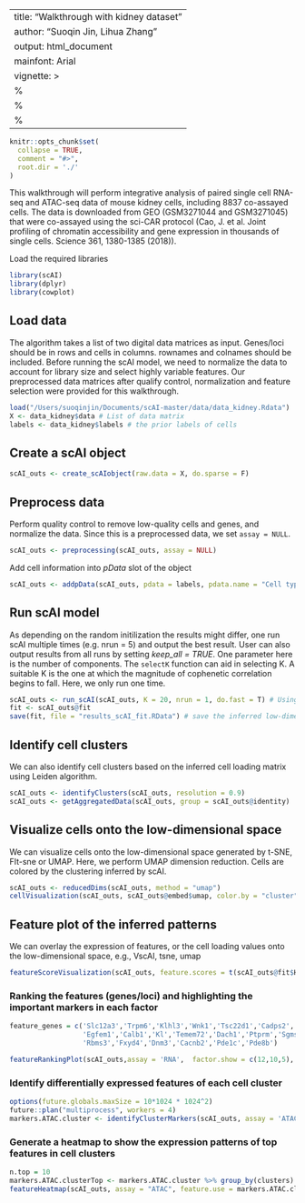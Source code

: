 
---
title: "Walkthrough with kidney dataset"
author: "Suoqin Jin, Lihua Zhang"
output: html_document
mainfont: Arial
vignette: >
  %\VignetteIndexEntry{Integrative analysis of single cell multi-omics data using scAI}
  %\VignetteEngine{knitr::rmarkdown}
  %\VignetteEncoding{UTF-8}
---

```r
knitr::opts_chunk$set(
  collapse = TRUE,
  comment = "#>",
  root.dir = './'
)
```

This walkthrough will perform integrative analysis of paired single cell RNA-seq and ATAC-seq data of mouse kidney cells, including 8837 co-assayed cells.
The data is downloaded from GEO (GSM3271044 and GSM3271045) that were co-assayed using the sci-CAR protocol (Cao, J. et al. Joint profiling of chromatin accessibility and gene expression in thousands of single cells. Science 361, 1380-1385 (2018)).


Load the required libraries
```r
library(scAI)
library(dplyr)
library(cowplot)
```

## Load data
The algorithm takes a list of two digital data matrices as input. Genes/loci should be in rows and cells in columns. rownames and colnames should be included. Before running the scAI model, we need to normalize the data to account for library size and select highly variable features. Our preprocessed data matrices after qualify control, normalization and feature selection were provided for this walkthrough.

```r
load("/Users/suoqinjin/Documents/scAI-master/data/data_kidney.Rdata")
X <- data_kidney$data # List of data matrix
labels <- data_kidney$labels # the prior labels of cells
```

## Create a scAI object
```r
scAI_outs <- create_scAIobject(raw.data = X, do.sparse = F)
```

## Preprocess data
Perform quality control to remove low-quality cells and genes, and normalize the data.
Since this is a preprocessed data, we set `assay = NULL`.

```r
scAI_outs <- preprocessing(scAI_outs, assay = NULL)

```

Add cell information into *pData* slot of the object
```r
scAI_outs <- addpData(scAI_outs, pdata = labels, pdata.name = "Cell types")
```

## Run scAI model
As depending on the random initilization the results might differ, one run scAI multiple times (e.g. nrun = 5) and output the best result. User can also output results from all runs by setting *keep_all = TRUE*. One parameter here is the number of components. The `selectK` function can aid in selecting K. A suitable K is the one at which the magnitude of cophenetic correlation begins to fall. Here, we only run one time. 

```r
scAI_outs <- run_scAI(scAI_outs, K = 20, nrun = 1, do.fast = T) # Using Python implementation by setting do.fast = TRUE
fit <- scAI_outs@fit
save(fit, file = "results_scAI_fit.RData") # save the inferred low-dimensional representations

```

## Identify cell clusters
We can also identify cell clusters based on the inferred cell loading matrix using Leiden algorithm.
```r
scAI_outs <- identifyClusters(scAI_outs, resolution = 0.9) 
scAI_outs <- getAggregatedData(scAI_outs, group = scAI_outs@identity)

```

## Visualize cells onto the low-dimensional space
We can visualize cells onto the low-dimensional space generated by t-SNE, FIt-sne or UMAP.
Here, we perform UMAP dimension reduction. Cells are colored by the clustering inferred by scAI.
```r
scAI_outs <- reducedDims(scAI_outs, method = "umap")
cellVisualization(scAI_outs, scAI_outs@embed$umap, color.by = "cluster")

```

## Feature plot of the inferred patterns
We can overlay the expression of features, or the cell loading values onto the low-dimensional space, e.g., VscAI, tsne, umap
```r
featureScoreVisualization(scAI_outs, feature.scores = t(scAI_outs@fit$H), feature.use = paste0("factor",c(12,10,5)),  method = "umap", nCol = 3, cell.size = 0.1, show.legend = T, show.legend.combined = F)
```

### Ranking the features (genes/loci) and highlighting the important markers in each factor
```r
feature_genes = c('Slc12a3','Trpm6','Klhl3','Wnk1','Tsc22d1','Cadps2',
                  'Egfem1','Calb1','Kl','Temem72','Dach1','Ptprm','Sgms2','Tox3','Frmpd4',
                  'Rbms3','Fxyd4','Dnm3','Cacnb2','Pde1c','Pde8b')

featureRankingPlot(scAI_outs,assay = 'RNA',  factor.show = c(12,10,5), ncol = 3, feature.show = feature_genes, top.p = 0.25, ylabel = "Gene score")
```

### Identify differentially expressed features of each cell cluster
```r
options(future.globals.maxSize = 10*1024 * 1024^2)
future::plan("multiprocess", workers = 4)
markers.ATAC.cluster <- identifyClusterMarkers(scAI_outs, assay = 'ATAC')
```

### Generate a heatmap to show the expression patterns of top features in cell clusters
```r
n.top = 10
markers.ATAC.clusterTop <- markers.ATAC.cluster %>% group_by(clusters) %>% top_n(n.top, logFC) %>% slice(1:n.top)
featureHeatmap(scAI_outs, assay = "ATAC", feature.use = markers.ATAC.clusterTop$features, group.by = "cluster", size.names = 6)

```
